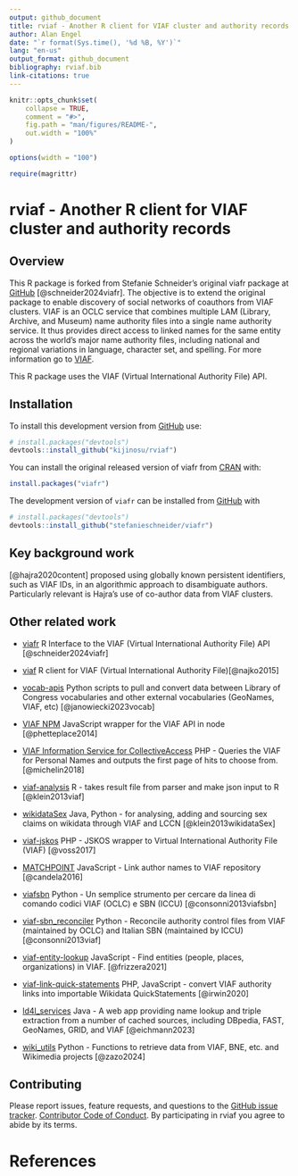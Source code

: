 ```yaml
---
output: github_document
title: rviaf - Another R client for VIAF cluster and authority records
author: Alan Engel
date: "`r format(Sys.time(), '%d %B, %Y')`"
lang: "en-us"
output_format: github_document
bibliography: rviaf.bib
link-citations: true
---
```


<!-- README.md is generated from README.Rmd. Please edit that file -->

```r
knitr::opts_chunk$set(
	collapse = TRUE,
	comment = "#>",
	fig.path = "man/figures/README-",
	out.width = "100%"
)

options(width = "100")

require(magrittr)
```

# rviaf - Another R client for VIAF cluster and authority records

## Overview

This R package is forked from Stefanie Schneider's original viafr package at [GitHub](https://github.com/stefanieschneider/viafr)
[@schneider2024viafr].
The objective is to extend the original package to enable discovery of social networks of coauthors from VIAF clusters. 
VIAF is an OCLC service that combines multiple LAM (Library, Archive, and Museum) name authority files into a single name authority service.
It thus provides direct access to linked names for the same entity across the world's major name authority files, including national and regional
variations in language, character set, and spelling. For more information go to [VIAF](https://viaf.org/).

This R package uses the VIAF (Virtual International Authority File) API. 

## Installation

To install this development version from [GitHub](https://github.com/kijinosu/rviaf) use:

``` r
# install.packages("devtools")
devtools::install_github("kijinosu/rviaf")	
```

You can install the original released version of viafr from [CRAN](https://CRAN.R-project.org) with:

``` r
install.packages("viafr")
```

The development version of ```viafr``` can be installed from [GitHub](https://github.com/stefanieschneider/viafr) with

``` r
# install.packages("devtools")
devtools::install_github("stefanieschneider/viafr")	
```

## Key background work

[@hajra2020content] proposed using globally known persistent identifiers, such as VIAF IDs,
in an algorithmic approach to disambiguate authors. Particularly relevant is
Hajra's use of co-author data from VIAF clusters.

## Other related work

* [viafr](https://github.com/stefanieschneider/viafr) R Interface to the VIAF (Virtual International
Authority File) API [@schneider2024viafr]

* [viaf](https://github.com/njahn82/viaf) R client for VIAF (Virtual International Authority File)[@najko2015]

* [vocab-apis](https://github.com/jhu-library-applications/vocab-apis) Python scripts to pull and convert
data between Library of Congress vocabularies and other external vocabularies (GeoNames, VIAF, etc) [@janowiecki2023vocab]

* [VIAF NPM](https://github.com/phette23/viaf-npm) JavaScript wrapper for the VIAF API in node [@phetteplace2014]

* [VIAF Information Service for CollectiveAccess](https://github.com/ideesculture/ca_viaf) PHP - Queries the VIAF for Personal Names
and outputs the first page of hits to choose from. [@michelin2018]

* [viaf-analysis](https://github.com/notconfusing/viaf-analysis) R - takes result file from parser and make json input to R [@klein2013viaf]

* [wikidataSex](https://github.com/notconfusing/wikidataSex) Java, Python - for analysing, adding and sourcing sex
claims on wikidata through VIAF and LCCN [@klein2013wikidataSex]

* [viaf-jskos](https://github.com/gbv/viaf-jskos) PHP - JSKOS wrapper to Virtual International Authority File (VIAF) [@voss2017]

* [MATCHPOINT](https://github.com/hibernator11/matchpoint) JavaScript - Link author names to VIAF repository [@candela2016]

* [viafsbn](https://github.com/CristianCantoro/viafsbn) Python - Un semplice strumento per cercare da linea di comando codici
VIAF (OCLC) e SBN (ICCU) [@consonni2013viafsbn]

* [viaf-sbn_reconciler](https://github.com/CristianCantoro/viaf-sbn_reconciler) Python - Reconcile authority control files
from VIAF (maintained by OCLC) and Italian SBN (maintained by ICCU) [@consonni2013viaf]

* [viaf-entity-lookup](https://github.com/cwrc/viaf-entity-lookup) JavaScript - Find entities (people, places, organizations) in VIAF. [@frizzera2021]

* [viaf-link-quick-statements](https://github.com/kenirwin/viaf-link-quick-statements) PHP, JavaScript - convert VIAF authority
links into importable Wikidata QuickStatements [@irwin2020]

* [ld4l_services](https://github.com/eichmann/ld4l_services) Java - A web app providing name lookup and triple extraction from a
number of cached sources, including DBpedia, FAST, GeoNames, GRID, and VIAF [@eichmann2023]

* [wiki_utils](https://github.com/angelzazo/wiki_utils) Python - Functions to retrieve data from VIAF, BNE, etc. and Wikimedia projects [@zazo2024]



## Contributing

Please report issues, feature requests, and questions to the 
[GitHub issue tracker](https://github.com/kijinosu/rviaf/issues). 
[Contributor Code of Conduct](https://github.com/kijinosu/rviaf/blob/master/CODE_OF_CONDUCT.md). 
By participating in rviaf you agree to abide by its terms.

# References
